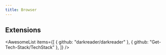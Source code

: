 ```yaml
---
title: Browser
---
```


## Extensions

<AwesomeList
  items={[
    { github: "darkreader/darkreader" },
    { github: "Get-Tech-Stack/TechStack" },
  ]}
/>
